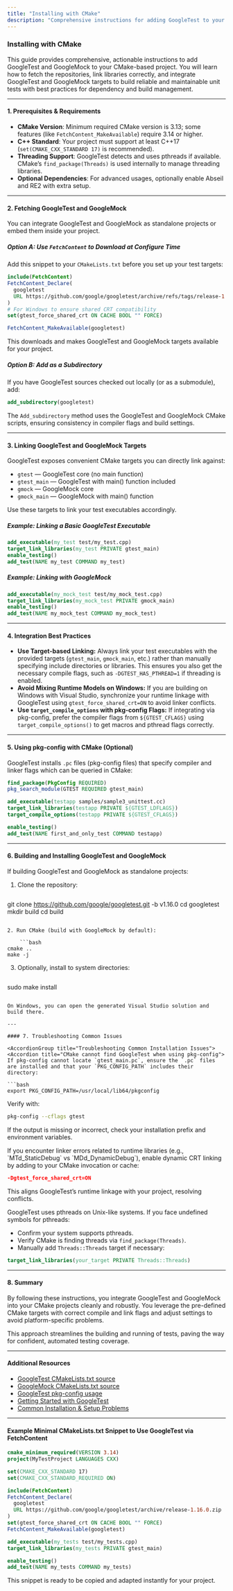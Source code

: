 ```yaml
---
title: "Installing with CMake"
description: "Comprehensive instructions for adding GoogleTest to your project using CMake. This page covers fetching the repository, linking it to your build, and integrating GoogleTest targets. Users learn best practices for CMake-based projects, including tips for dependency management."
---
```


### Installing with CMake

This guide provides comprehensive, actionable instructions to add GoogleTest and GoogleMock to your CMake-based project. You will learn how to fetch the repositories, link libraries correctly, and integrate GoogleTest and GoogleMock targets to build reliable and maintainable unit tests with best practices for dependency and build management.

---

#### 1. Prerequisites & Requirements

- **CMake Version**: Minimum required CMake version is 3.13; some features (like `FetchContent_MakeAvailable`) require 3.14 or higher.
- **C++ Standard**: Your project must support at least C++17 (`set(CMAKE_CXX_STANDARD 17)` is recommended).
- **Threading Support**: GoogleTest detects and uses pthreads if available. CMake’s `find_package(Threads)` is used internally to manage threading libraries.
- **Optional Dependencies**: For advanced usages, optionally enable Abseil and RE2 with extra setup.

---

#### 2. Fetching GoogleTest and GoogleMock

You can integrate GoogleTest and GoogleMock as standalone projects or embed them inside your project.

##### Option A: Use `FetchContent` to Download at Configure Time

Add this snippet to your `CMakeLists.txt` before you set up your test targets:

```cmake
include(FetchContent)
FetchContent_Declare(
  googletest
  URL https://github.com/google/googletest/archive/refs/tags/release-1.16.0.zip
)
# For Windows to ensure shared CRT compatibility
set(gtest_force_shared_crt ON CACHE BOOL "" FORCE)

FetchContent_MakeAvailable(googletest)
```

This downloads and makes GoogleTest and GoogleMock targets available for your project.

##### Option B: Add as a Subdirectory

If you have GoogleTest sources checked out locally (or as a submodule), add:

```cmake
add_subdirectory(googletest)
```

The `Add_subdirectory` method uses the GoogleTest and GoogleMock CMake scripts, ensuring consistency in compiler flags and build settings.

---

#### 3. Linking GoogleTest and GoogleMock Targets

GoogleTest exposes convenient CMake targets you can directly link against:

- `gtest` — GoogleTest core (no main function)
- `gtest_main` — GoogleTest with main() function included
- `gmock` — GoogleMock core
- `gmock_main` — GoogleMock with main() function

Use these targets to link your test executables accordingly.

##### Example: Linking a Basic GoogleTest Executable

```cmake
add_executable(my_test test/my_test.cpp)
target_link_libraries(my_test PRIVATE gtest_main)
enable_testing()
add_test(NAME my_test COMMAND my_test)
```

##### Example: Linking with GoogleMock

```cmake
add_executable(my_mock_test test/my_mock_test.cpp)
target_link_libraries(my_mock_test PRIVATE gmock_main)
enable_testing()
add_test(NAME my_mock_test COMMAND my_mock_test)
```

---

#### 4. Integration Best Practices

- **Use Target-based Linking:** Always link your test executables with the provided targets (`gtest_main`, `gmock_main`, etc.) rather than manually specifying include directories or libraries. This ensures you also get the necessary compile flags, such as `-DGTEST_HAS_PTHREAD=1` if threading is enabled.
- **Avoid Mixing Runtime Models on Windows:** If you are building on Windows with Visual Studio, synchronize your runtime linkage with GoogleTest using `gtest_force_shared_crt=ON` to avoid linker conflicts.
- **Use `target_compile_options` with pkg-config Flags:** If integrating via pkg-config, prefer the compiler flags from `${GTEST_CFLAGS}` using `target_compile_options()` to get macros and pthread flags correctly.

---

#### 5. Using pkg-config with CMake (Optional)

GoogleTest installs `.pc` files (pkg-config files) that specify compiler and linker flags which can be queried in CMake:

```cmake
find_package(PkgConfig REQUIRED)
pkg_search_module(GTEST REQUIRED gtest_main)

add_executable(testapp samples/sample3_unittest.cc)
target_link_libraries(testapp PRIVATE ${GTEST_LDFLAGS})
target_compile_options(testapp PRIVATE ${GTEST_CFLAGS})

enable_testing()
add_test(NAME first_and_only_test COMMAND testapp)
```

---

#### 6. Building and Installing GoogleTest and GoogleMock

If building GoogleTest and GoogleMock as standalone projects:

1. Clone the repository:

   ```bash
git clone https://github.com/google/googletest.git -b v1.16.0
cd googletest
mkdir build
cd build
```

2. Run CMake (build with GoogleMock by default):

    ```bash
cmake ..
make -j
```

3. Optionally, install to system directories:

    ```bash
sudo make install
```

On Windows, you can open the generated Visual Studio solution and build there.

---

#### 7. Troubleshooting Common Issues

<AccordionGroup title="Troubleshooting Common Installation Issues">
<Accordion title="CMake cannot find GoogleTest when using pkg-config">
If pkg-config cannot locate `gtest_main.pc`, ensure the `.pc` files are installed and that your `PKG_CONFIG_PATH` includes their directory:

```bash
export PKG_CONFIG_PATH=/usr/local/lib64/pkgconfig
```

Verify with:

```bash
pkg-config --cflags gtest
```

If the output is missing or incorrect, check your installation prefix and environment variables.
</Accordion>

<Accordion title="Runtime library mismatch error on Windows with MSVC">
If you encounter linker errors related to runtime libraries (e.g., `MTd_StaticDebug` vs `MDd_DynamicDebug`), enable dynamic CRT linking by adding to your CMake invocation or cache:

```cmake
-Dgtest_force_shared_crt=ON
```

This aligns GoogleTest’s runtime linkage with your project, resolving conflicts.
</Accordion>

<Accordion title="Threading-related link errors">
GoogleTest uses pthreads on Unix-like systems. If you face undefined symbols for pthreads:

- Confirm your system supports pthreads.
- Verify CMake is finding threads via `find_package(Threads)`.
- Manually add `Threads::Threads` target if necessary:

```cmake
target_link_libraries(your_target PRIVATE Threads::Threads)
```

</Accordion>
</AccordionGroup>

---

#### 8. Summary

By following these instructions, you integrate GoogleTest and GoogleMock into your CMake projects cleanly and robustly. You leverage the pre-defined CMake targets with correct compile and link flags and adjust settings to avoid platform-specific problems.

This approach streamlines the building and running of tests, paving the way for confident, automated testing coverage.

---

#### Additional Resources

- [GoogleTest CMakeLists.txt source](https://github.com/google/googletest/blob/main/googletest/CMakeLists.txt)
- [GoogleMock CMakeLists.txt source](https://github.com/google/googletest/blob/main/googlemock/CMakeLists.txt)
- [GoogleTest pkg-config usage](https://github.com/google/googletest/blob/main/docs/pkgconfig.md)
- [Getting Started with GoogleTest](../../getting_started/first_test_run_validation/write_first_test)
- [Common Installation & Setup Problems](../../getting_started/troubleshooting/common_problems)

---

#### Example Minimal CMakeLists.txt Snippet to Use GoogleTest via FetchContent

```cmake
cmake_minimum_required(VERSION 3.14)
project(MyTestProject LANGUAGES CXX)

set(CMAKE_CXX_STANDARD 17)
set(CMAKE_CXX_STANDARD_REQUIRED ON)

include(FetchContent)
FetchContent_Declare(
  googletest
  URL https://github.com/google/googletest/archive/release-1.16.0.zip
)
set(gtest_force_shared_crt ON CACHE BOOL "" FORCE)
FetchContent_MakeAvailable(googletest)

add_executable(my_tests test/my_tests.cpp)
target_link_libraries(my_tests PRIVATE gtest_main)

enable_testing()
add_test(NAME my_tests COMMAND my_tests)
```

This snippet is ready to be copied and adapted instantly for your project.
